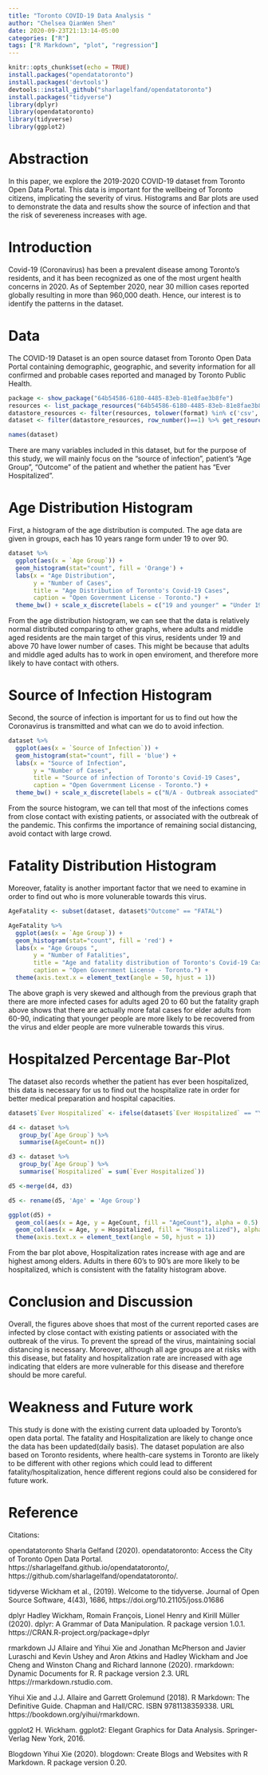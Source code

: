 ```yaml
---
title: "Toronto COVID-19 Data Analysis "
author: "Chelsea QianWen Shen"
date: 2020-09-23T21:13:14-05:00
categories: ["R"]
tags: ["R Markdown", "plot", "regression"]
---
```


```r
knitr::opts_chunk$set(echo = TRUE)
install.packages("opendatatoronto")
install.packages('devtools')
devtools::install_github("sharlagelfand/opendatatoronto")
install.packages("tidyverse")
library(dplyr)
library(opendatatoronto)
library(tidyverse)
library(ggplot2)
```

# Abstraction

In this paper, we explore the 2019-2020 COVID-19 dataset from Toronto Open Data Portal. This data is important for the wellbeing of Toronto citizens, implicating the severity of virus. Histograms and Bar plots are used to demonstrate the data and results show the source of infection and that the risk of severeness increases with age. 

# Introduction
  
 Covid-19 (Coronavirus) has been a prevalent disease among Toronto’s residents, and it has been recognized as one of the most urgent health concerns in 2020. As of September 2020, near 30 million cases reported globally resulting in more than 960,000 death. Hence, our interest is to identify the patterns in the dataset. 

# Data 

The COVID-19 Dataset is an open source dataset from Toronto Open Data Portal containing
demographic, geographic, and severity information for all confirmed and probable cases 
reported and managed by Toronto Public Health.

```r
package <- show_package("64b54586-6180-4485-83eb-81e8fae3b8fe")
resources <- list_package_resources("64b54586-6180-4485-83eb-81e8fae3b8fe")
datastore_resources <- filter(resources, tolower(format) %in% c('csv', 'geojson'))
dataset <- filter(datastore_resources, row_number()==1) %>% get_resource()
```

```r
names(dataset)
```
There are many variables included in this dataset, but for the purpose of this study, we will mainly focus on the "source of infection", patient's "Age Group", "Outcome" of the patient and whether the patient has "Ever Hospitalized".

# Age Distribution Histogram
First, a histogram of the age distribution is computed. The age data are given in groups, each has 10 years range form under 19  to over 90.

```r
dataset %>% 
  ggplot(aes(x = `Age Group`)) +
  geom_histogram(stat="count", fill = 'Orange') +
  labs(x = "Age Distribution",
       y = "Number of Cases",
       title = "Age Distribution of Toronto's Covid-19 Cases",
       caption = "Open Government License - Toronto.") +
  theme_bw() + scale_x_discrete(labels = c("19 and younger" = "Under 19", "90 and older" = "Over 90",'40 to 49 Years' = '40-49', '20 to 29 Years' = '20-29', '30 to 39 Years' = '30-39', '50 to 59 Years' = '50-59','60 to 69 Years' = '60-69', '70 to 79 Years' = '70-79','80 to 89 Years' = '80-89'))
```
From the age distribution histogram, we can see that the data is relatively normal
distributed comparing to other graphs, where adults and middle aged residents are 
the main target of this virus, residents under 19 and above 70 have lower number of cases.
This might be because that adults and middle aged adults has to work in open enviroment, and therefore more likely to have contact with others. 

# Source of Infection Histogram

Second, the source of infection is important for us to find out how the Coronavirus is transmitted and what can we do to avoid infection.

```r
dataset %>% 
  ggplot(aes(x = `Source of Infection`)) +
  geom_histogram(stat="count", fill = 'blue') +
  labs(x = "Source of Infection",
       y = "Number of Cases",
       title = "Source of infection of Toronto's Covid-19 Cases",
       caption = "Open Government License - Toronto.") +
  theme_bw() + scale_x_discrete(labels = c("N/A - Outbreak associated" = "Outbreak" ))
```

From the source histogram, we can tell that most of the infections comes from close contact with existing patients, or associated with the outbreak of the pandemic. This confirms the importance of remaining social distancing, avoid contact with large crowd.

# Fatality Distribution Histogram

Moreover, fatality is another important factor that we need to examine in order to find out who is more volunerable towards this virus.

```r

AgeFatality <- subset(dataset, dataset$"Outcome" == "FATAL")

AgeFatality %>% 
  ggplot(aes(x = `Age Group`)) +
  geom_histogram(stat="count", fill = 'red') +
  labs(x = "Age Groups ",
       y = "Number of Fatalities",
       title = "Age and fatality distribution of Toronto's Covid-19 Cases",
       caption = "Open Government License - Toronto.") +
  theme(axis.text.x = element_text(angle = 50, hjust = 1))
```

The above graph is very skewed and although from the previous graph that there are more infected cases for adults aged 20 to 60 but the fatality graph above shows that there are actually more fatal cases for elder adults from 60-90, indicating that younger people are more likely to be recovered from the virus and elder people are more vulnerable towards this virus.

# Hospitalzed Percentage Bar-Plot

The dataset also records whether the patient has ever been hospitalized, this data is necessary for us to find out the hospitalize rate in order for better medical preparation and hospital capacities.

```r

dataset$`Ever Hospitalized` <- ifelse(dataset$`Ever Hospitalized` == "Yes", 1, 0)

d4 <- dataset %>% 
   group_by(`Age Group`) %>% 
   summarise(AgeCount= n())

d3 <- dataset %>%
   group_by(`Age Group`) %>% 
   summarise(`Hospitalized` = sum(`Ever Hospitalized`))

d5 <-merge(d4, d3)

d5 <- rename(d5, 'Age' = 'Age Group')

ggplot(d5) +
  geom_col(aes(x = Age, y = AgeCount, fill = "AgeCount"), alpha = 0.5) +
  geom_col(aes(x = Age, y = Hospitalized, fill = "Hospitalized"), alpha = 0.5) +
  theme(axis.text.x = element_text(angle = 50, hjust = 1))
```

From the bar plot above, Hospitalization rates increase with age and are highest among elders. Adults in there 60's to 90's are more likely to be hospitalized, which is consistent with the fatality histogram above. 


# Conclusion and Discussion
Overall, the figures above shoes that most of the current reported cases are infected by close contact with existing patients or associated with the outbreak of the virus. To prevent the spread of the virus, maintaining social distancing is necessary. Moreover, although all age groups are at risks with this disease, but fatality and hospitalization rate are increased with age indicating that elders are more vulnerable for this disease and therefore should be more careful. 


# Weakness and Future work
This study is done with the existing current data uploaded by Toronto's open data portal. The fatality and Hospitalization are likely to change once the data has been updated(daily basis). The dataset population are also based on Toronto residents, where health-care systems in Toronto are likely to be different with other regions which could lead to different fatality/hospitalization, hence different regions could also be considered for future work. 

# Reference

Citations:

  opendatatoronto
  Sharla Gelfand (2020). opendatatoronto: Access the City of Toronto Open
  Data Portal. https://sharlagelfand.github.io/opendatatoronto/,
  https://github.com/sharlagelfand/opendatatoronto/.
  
  tidyverse
  Wickham et al., (2019). Welcome to the tidyverse. 
  Journal of Open Source Software, 4(43), 1686, 
  https://doi.org/10.21105/joss.01686
  
  dplyr
  Hadley Wickham, Romain François, Lionel Henry and Kirill Müller (2020). 
  dplyr: A Grammar of Data Manipulation. R package version 1.0.1.
  https://CRAN.R-project.org/package=dplyr
  
  rmarkdown
  JJ Allaire and Yihui Xie and Jonathan McPherson and Javier Luraschi and Kevin Ushey and Aron Atkins 
  and Hadley Wickham and Joe Cheng and Winston Chang and Richard Iannone (2020). 
  rmarkdown: Dynamic Documents for R. R package version 2.3. 
  URL https://rmarkdown.rstudio.com.

  Yihui Xie and J.J. Allaire and Garrett Grolemund (2018). R Markdown: 
  The Definitive Guide. Chapman and Hall/CRC. ISBN 9781138359338. 
  URL https://bookdown.org/yihui/rmarkdown.

  ggplot2
  H. Wickham. ggplot2: Elegant Graphics for Data Analysis. Springer-Verlag New York, 2016.
  
  Blogdown
  Yihui Xie (2020). blogdown: Create Blogs and Websites
  with R Markdown. R package version 0.20.


